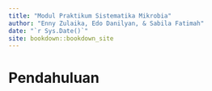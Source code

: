 ```yaml
--- 
title: "Modul Praktikum Sistematika Mikrobia"
author: "Enny Zulaika, Edo Danilyan, & Sabila Fatimah"
date: "`r Sys.Date()`"
site: bookdown::bookdown_site
---
```


# Pendahuluan

